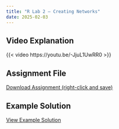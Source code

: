 ```yaml
---
title: "R Lab 2 – Creating Networks"
date: 2025-02-03
---
```



## Video Explanation

{{< video https://youtu.be/-JjuL1UwRR0 >}}



## Assignment File

[Download Assignment (right-click and save)](/assignments/r_labs/lab_2_creating_networks.qmd)


## Example Solution

[View Example Solution](/assignments/r_lab_examples/lab_2_creating_networks.pdf)

